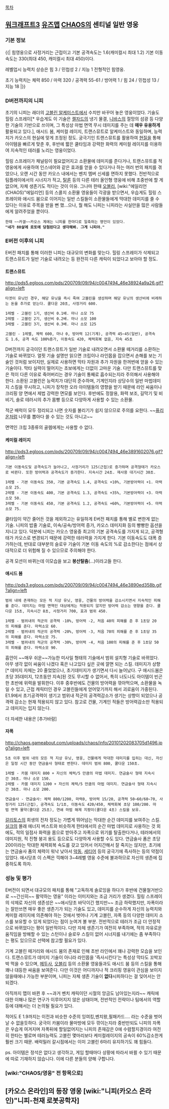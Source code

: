 [[목차]] 
== [[워크래프트3]] [[유즈맵]] [[CHAOS]]의 센티널 일반 영웅 ==
=== 기본 정보 === 
{{|
힘영웅으로 사정거리는 근접이고 기본 공격속도는 1.6(캐미컬시 최대 1.2)
기본 이동속도는 330(최대 450, 캐미컬시 최대 450)이다.

레벨업시 능력치 상승은 힘 3 / 민첩성 2 / 지능 1 전형적인 힘영웅.

초기 능력치는 체력 850 / 마력 320 / 공격력 55-61 / 방어력 1 / 힘 24 / 민첩성 13 / 지능 18
|}}

=== D버전까지의 니피 ===

초기의 니피는 래더의 [[고블린 알케미스트]]에서 수치만 바꾸어 놓은 영웅이었다. 기술도 힐링 스프레이[* 우습게도 이 기술은 [[켈자드]]의 냉기 물결, [[니바스]]의 절망의 섬광 등 다양한 기술의 기반으로 쓰이며, 그 특성상 마법 면역 무시 데미지를 주는 데 '''매우 유용하게''' 활용되고 있다.], 애시드 붐, 케미컬 레이지, 트랜스뮤트로 알케미스트와 동일하며, 능력치가 카오스의 현실에 맞게 조정된 정도. 궁극기인 트랜스뮤트를 활용하여 [[현질]]을 통해 아이템을 빠르게 맞춘 후, 후반에 짧은 쿨타임과 강력한 화력의 케미컬 레이지를 이용하여 지속적인 테러를 노리는 영웅이었다.

힐링 스프레이가 채널링이 필요없어지고 소환물에 데미지를 준다거나, 트랜스뮤트를 적 영웅에게 사용하여 인스네어와 같은 효과를 얻을 수 있다거나 하는 여러 번의 패치를 겪었으나, 오랜 시간 동안 카오스 내에서는 벤치 멤버 신세를 면하지 못했다. 전반적으로 팀플레이에서의 시너지가 적고, [[탈론]] 등의 다른 테러 올인형 영웅에 비해 초중반에 할 게 없으며, 자체 생존기도 적다는 것이 이유. 그나마 한때 [[오블리]], [wiki:"에일리언(CHAOS)"에일리언] 등의 스콜지 소환물 영웅들이 각광을 받으면서, 우습게도 힐링 스프레이와 애시드 붐으로 이어지는 일반 스킬들이 소환물들에게 막대한 데미지를 줄 수 있다는 이유로 주목을 받을 뻔 했...으나, 뭘 해도 니피는 니피라는 사실만을 많은 사람들에게 알려주었을 뿐이다.

 한때 ~~카갤~~카오스 계에는 니피를 한마디로 일축하는 명언이 있었다.
 '''"네가 80살에 로또에 당첨된다고 생각해봐. 그게 니피야."'''


=== E버전 이후의 니피 === 

E버전 패치를 통해 이러한 니피는 대규모의 변화를 맞는다. 힐링 스프레이가 삭제되고 트랜스뮤트가 일반 기술로 내려오는 등 완전히 다른 캐릭이 되었다고 보아야 할 정도.


==== 트랜스뮤트 ====
http://pds5.egloos.com/pds/200709/09/94/c0047494_46e38924a9a26.gif?align=left
 타겟이 유닛인 경우, 해당 유닛을 즉시 죽여 고블린을 생성하며 해당 유닛의 생산비에 비례하는 돈을 추가로 얻는다. 쿨다운 20초, 사정거리 600.

 1레벨 - 고블린 1기, 생산비 0.1배. 마나 소모 75
 2레벨 - 고블린 2기, 생산비 0.2배. 마나 소모 100
 3레벨 - 고블린 3기, 생산비 0.3배. 마나 소모 125

 고블린 - 1레벨, 체력 600, 마나 0, 방어력 12(기계), 공격력 45~45(일반), 공격속도 1.6, 공격 속도 100%증가, 이동속도 420, 체력회복 없음, 지속 45초

D버전까지 궁극이던 트랜스뮤트가 일반 기술로 내려오면서 소환물 떼거리를 소환하는 기술로 바뀌었다. 얼핏 기술 설명만 읽으면 크립이나 라인몹을 잡으면서 손해를 보는 기술인 것처럼 보이지만, 실제로 사용하면 막타 자원과 추가 자원을 한꺼번에 얻을 수 있는 기술이다. 막타 실력이 떨어지는 초보에게는 더없이 고마운 기술. 다만 트랜스뮤트를 맞은 적이 다른 이유로 죽어버리는 경우 기술이 통째로 흡수되는지라 주의해서 사용해야 한다.
소환된 고블린은 능력치가 대단히 준수하며, 기계인지라 상당수의 일반 마법데미지 스킬을 무시하고, 니피가 장착한 오라 아이템들의 영향을 받기 때문에 라인 싸움이나 크리핑 양 면에서 제법 강력한 면모를 보인다. 후반에도 정찰용, 화력 보조, 길막기 및 비비기, 솔로 테러시의 추가 몸빵 등으로 다양하게 사용할 수 있는 소환물.

적군 배럭이 모두 정리되고 나면 숫자를 불리기가 쉽지 않으므로 주의를 요한다. ~~[[퓨리온]]처럼 나무를 뽑아다 쓸 수 있는 것도 아니고~~

면역인 크립 3종류의 골렘에게는 사용할 수 없다.

==== 케미컬 레이지 ====
http://pds3.egloos.com/pds/200709/09/94/c0047494_46e3891602076.gif?align=left
 기본 이동속도및 공격속도가 늘어나고, 사정거리가 125(근접)로 증가하며 공격형태가 카오스로 바뀐다. 또한 방어력과 공격속도가 증가한다. 지속시간 24초. 재사용 대기시간 30초.

 1레벨 - 기본 이동속도 350, 기본 공격속도 1.4, 공격속도 +10%, 기본방어력이 +1. 마력소모 25.
 2레벨 - 기본 이동속도 400, 기본 공격속도 1.3, 공격속도 +35%, 기본방어력이 +3. 마력소모 50. 
 3레벨 - 기본 이동속도 450, 기본 공격속도 1.2, 공격속도 +60%, 기본방어력이 +5. 마력소모 75. 

쿨타임이 약간 줄어든 것을 제외하고는 유일하게 E버전 패치를 통해 별로 변한게 없는 기술. 니피의 밥줄 기술로, 이속/공속/방어력 증가, 카오스 데미지화 등의 빵빵한 옵션을 지니고 있다. 덕분에 니피는 카오스 영웅중 최고의 기본 공격속도를 가지게 되고, 공격형태가 카오스로 변경되기 때문에 강력한 테러력을 가지게 한다. 기본 이동속도도 대폭 증가하는데, 반대로 대부분의 슬로우 기술이 기본 이동 속도의 %로 감소한다는 점에서 상대적으로 더 위험해 질 수 있으므로 주의해야 한다.

공격 모션이 바뀌는데 이모습을 보고 '''봉산탈춤'''(...)이라고들 한다. 

==== 애시드 붐 ====
http://pds3.egloos.com/pds/200709/09/94/c0047494_46e3890ed358b.gif?align=left
 범위 내에 존재하는 모든 적 지상 유닛, 영웅, 건물의 방어력을 감소시키면서 지속적인 피해를 준다. 데미지는 마법 면역인 대상에게는 적용되지 않지만 방어력 감소는 영향을 준다. 쿨다운 15초, 지속시간 8초, 사정거리 700, 효과 범위 450.

 1레벨 - 범위내의 적군의 공격력 -10%, 방어력 -2, 처음 40의 피해를 준 후 1초당 20의 피해를 준다. 마력소모 60.
 2레벨 - 범위내의 적군의 공격력 -20%, 방어력 -3, 처음 70의 피해를 준 후 1초당 35의 피해를 준다. 마력소모 75.
 3레벨 - 범위내의 적군의 공격력 -30%, 방어력 -4, 처음 100의 피해를 준 후 1초당 50의 피해를 준다. 마력소모 90.

흡안이 ~~매우 쉬운~~가능한 미사일 형태의 기술에서 범위 설치형 기술로 바뀌었다. 아무 생각 없이 싸움이 나겠다 혹은 나고있다 싶은 곳에 깔면 되는 스킬. 데미지가 상향[* 데미지 자체는 20 줄었었으나, 초기데미지가 생기면서 다시 늘어났다. 구 애시드붐은 초당 35데미지, 12초동안 지속]된 것도 무시할 수 없어서, 특히 너도나도 아이템이 빈곤한 초반에 위력을 발휘한다. 이후 중후반에도 건물의 방어력을 깎아먹으며, 소환물을 녹일 수 있고, 근접 캐릭터인 경우 고블린들에게 얻어맞기까지 해서 괴로움이 가중된다. E1.9에서 초기공격력이 생기고 범위내 적군의 공격력감소가 생기는 상향이 되었으나 공격력 감소는 현재 적용되지 않고 있다. 참고로 건물, 기계인 적들은 방어력감소만 적용되고 데미지는 입지 않는다.

더 자세한 내용은 [추가바람]


==== 자폭 ====
http://chaos.gameabout.com/uploads/chaos/info/20101202083705d1496.jpg?align=left
 5초 이후 범위 내의 모든 적 지상 유닛, 영웅, 건물에게 막대한 데미지를 입히는 대신, 자신은 일정 시간 동안 연금술사 형태로 변한다. 데미지 범위 800, 쿨다운 150초.

 1레벨 - 카붐 데미지 800 + 자신의 체력/5 만큼의 마법 데미지. 연금술사 형태 지속시간 30초. 마나 소모 150. 
 2레벨 - 카붐 데미지 1200 + 자신의 체력/5 만큼의 마법 데미지. 연금술사 형태 지속시간 30초. 마나 소모 200. 

 연금술사 - 연금술사: 체력 800/1200, 마력0, 방어력 15/20, 공격력 50~60/60~70, 사정거리 125(근접), 공격속도 1/1초, 이동속도 420/450, 체력회복 초당 100/200. 마법 면역 물약(쿨다운 25초), 연쇄 마법 해제 지팡이(쿨다운 4초) 스킬을 보유.

[[갈리토스]]의 희생의 전차 정도는 가볍게 뛰어넘는 막대한 순간 데미지를 보여주는 스킬. [[실크]]의 몰래 에너지 버스트와 비슷하게 한타에서의 순간 마법 데미지로 사용하는 것 외에도, 적의 일점사 화력을 몸으로 받아주고 자폭으로 위기를 탈출한다거나, 테러에서의 데미지원, 적 진형 붕괴 용도 등으로도 다양하게 사용할 수도 있다. 
연금술사 폼은 초당 200이라는 막대한 체력회복 속도를 갖고 있어서 어지간해서 잘 죽지는 않지만, 초기에는 연금술사 폼의 체력이 워낙 낮아서 [[악동]], [[세티어]] 등의 궁극기에 즉사하는 등의 약점이 있었다. 애시당초 이 스펙은 끽해야 3~4레벨 영웅 수준에 불과하므로 자신의 생존에 집중하도록 하자.


=== 성능 및 평가 === 

E버전이 되면서 대규모의 패치를 통해 "고독하게 솔로잉을 하다가 후반에 건물철거반으로 ~~간신히~~ 활약하는 영웅" 이라는 이미지와는 조금 거리가 생겼다. 힐링 스프레이의 삭제로 자신의 생존성은 ~~애시당초 바닥이긴 했지만~~ 조금 하락했지만, 자폭이라는 잘만쓰면 매우 좋은 생존기가 되는 기술도 있고, 데미지를 순수하게 자신의 능력치와 케미컬 레이지에 의존해야 하는 것에서 벗어나 기계 고블린, 자폭 등의 다양한 데미지 소스를 보유할 수 있게 되었다는 점이 눈여겨 볼 부분. 전반적으로 테러가 조금 더 안정적으로 바뀌었다는 평이 일반적이다. 다만 자체 생존기가 여전히 부족하며, 적의 자유로운 움직임을 방해할 수 있는 스턴이나 슬로우 스킬이 없어 시너지를 내기에는 좀 부족하다는 평도 있으므로 선택에 참고할 필요가 있다.

기계 고블린 떼거리와 애시드 붐의 존재로 인해 초반 라인에서 꽤나 강력한 모습을 보인다. 트랜스뮤트가 데미지 기술이 아니라 라인몹을 '즉사시킨다'는 특성상 막타도 꼬박꼬박 먹을 수 있으며, [[메두사]], [[오블리]] 등의 소환물 영웅들과도 애시드 붐 등의 스킬을 통해 꽤나 대등한 싸움을 보여준다. 다만 이것은 어디까지나 적 크리핑 영웅이 관심을 보이지 않을때에나 가능한 부분이며, 니피는 자체 생존 기술이 '''없다'''시피하다는 걸 잊어서는 안 되겠다.

아직까지 맵이 바뀐 후 ~~과거 벤치 캐릭이던 시절의 앙금도 남아있는지라~~ 캐릭에 대한 이해나 많은 연구가 이루어지지 않은 상태이며, 전반적인 전략이나 팀에서의 역할 등에 대해서는 더 논의될 필요가 있다. 

적어도 E 1.9까지는 이전과 비슷한 수준의 잉여킹,벤치왕,필패카드.... 라는 수준을 벗어날 수 없을듯하다. 궁극이 카붐이라 물마방에 모두 깎이는지라 중반만되도 니피의 자폭은 우습게 여겨지며 자폭뒤에 할일없어지는 니피의 존재감은 0에 수렴할지경이라 여전히 한타는 별로며 테러능력도 고블린 몇마리보다 케미컬레이지의 공속이 60%감소한게 훨씬 크기 때문. 배럭밀러 갈시점에서는 이미 고블린 6마리 유지하기도 꽤 힘들다.


ps. 아이템은 정석은 없다고 생각하고, 게임 할때마다 상황에 따라서 바뀔 수 있기 때문에 따로 기재하지 않습니다. 이에 다른 분들의 양해 구합니다.

=== [wiki:"CHAOS/영웅" 전 항목으로] ===

== [카오스 온라인]의 등장 영웅 [wiki:"니피(카오스 온라인)"니피-천재 로봇공학자] ==
